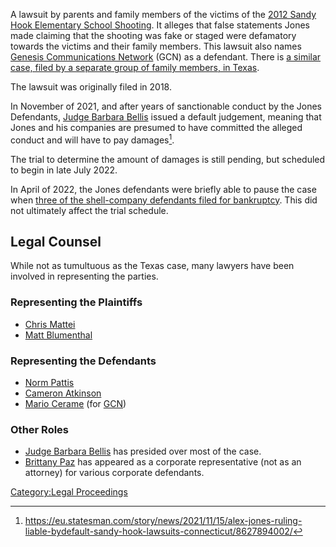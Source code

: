 A lawsuit by parents and family members of the victims of the [https://en.wikipedia.org/wiki/Sandy_Hook_Elementary_School_shooting 2012 Sandy Hook Elementary School Shooting]. It alleges that false statements Jones made claiming that the shooting was fake or staged were defamatory towards the victims and their family members. This lawsuit also names [[Genesis Communications Network]] (GCN) as a defendant. There is [[Texas Sandy Hook Lawsuit (Heslin v. Jones)|a similar case, filed by a separate group of family members, in Texas]].

The lawsuit was originally filed in 2018.

In November of 2021, and after years of sanctionable conduct by the Jones Defendants, [[Judge Barbara Bellis]] issued a default judgement, meaning that Jones and his companies are presumed to have committed the alleged conduct and will have to pay damages<ref>https://eu.statesman.com/story/news/2021/11/15/alex-jones-ruling-liable-bydefault-sandy-hook-lawsuits-connecticut/8627894002/</ref>.

The trial to determine the amount of damages is still pending, but scheduled to begin in late July 2022.

In April of 2022, the Jones defendants were briefly able to pause the case when [[InfoW et. al. Bankruptcy Case|three of the shell-company defendants filed for bankruptcy]]. This did not ultimately affect the trial schedule.

== Legal Counsel ==

While not as tumultuous as the Texas case, many lawyers have been involved in representing the parties.

=== Representing the Plaintiffs ===

*[[Chris Mattei]]
*[[Matt Blumenthal]]

=== Representing the Defendants ===

*[[Norm Pattis]]
*[[Cameron Atkinson]]
*[[Mario Cerame]] (for [[Genesis Communications Network|GCN]])

=== Other Roles ===

*[[Judge Barbara Bellis]] has presided over most of the case.
*[[Brittany Paz]] has appeared as a corporate representative (not as an attorney) for various corporate defendants.

[[Category:Legal Proceedings]]
